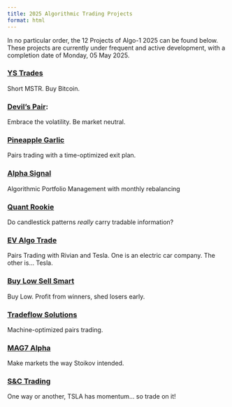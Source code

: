 ```yaml
---
title: 2025 Algorithmic Trading Projects
format: html
---
```

In no particular order, the 12 Projects of Algo-1 2025 can be found below.
These projects are currently under frequent and active development, with a
completion date of Monday, 05 May 2025.

### [**YS Trades**](https://pairflow.online)
Short MSTR. Buy Bitcoin.

### [Devil's Pair](https://devilspair.online/):
Embrace the volatility. Be market neutral.

### [Pineapple Garlic](https://pineapplegarlicxia.asia)
Pairs trading with a time-optimized exit plan.

### [Alpha Signal](https://alphasignal533.com/)
Algorithmic Portfolio Management with monthly rebalancing

### [Quant Rookie](https://quantrookie.info)
Do candlestick patterns *really* carry tradable information?

### [EV Algo Trade](http://evalgotrade.ltd)
Pairs Trading with Rivian and Tesla. One is an electric car company. The other
is... Tesla.

### [Buy Low Sell Smart](https://buylowsellsmart.com/)
Buy Low. Profit from winners, shed losers early.

### [Tradeflow Solutions](https://tradeflow.solutions/)
Machine-optimized pairs trading.

### [MAG7 Alpha](https://mag7alpha.com/)
Make markets the way Stoikov intended.

### [S&C Trading](https://thesctrading.com/)
One way or another, TSLA has momentum... so trade on it!
